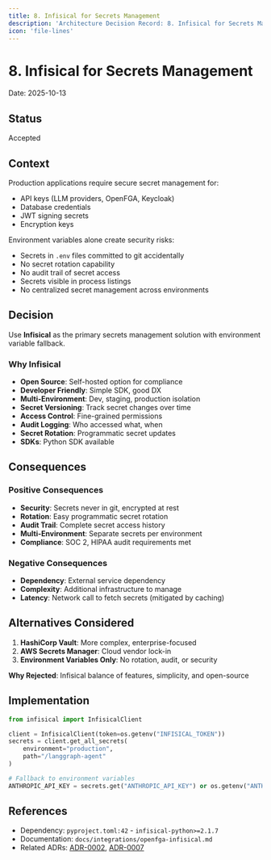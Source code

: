 ```yaml
---
title: 8. Infisical for Secrets Management
description: 'Architecture Decision Record: 8. Infisical for Secrets Management'
icon: 'file-lines'
---
```


# 8. Infisical for Secrets Management

Date: 2025-10-13

## Status

Accepted

## Context

Production applications require secure secret management for:
- API keys (LLM providers, OpenFGA, Keycloak)
- Database credentials
- JWT signing secrets
- Encryption keys

Environment variables alone create security risks:
- Secrets in `.env` files committed to git accidentally
- No secret rotation capability
- No audit trail of secret access
- Secrets visible in process listings
- No centralized secret management across environments

## Decision

Use **Infisical** as the primary secrets management solution with environment variable fallback.

### Why Infisical

- **Open Source**: Self-hosted option for compliance
- **Developer Friendly**: Simple SDK, good DX
- **Multi-Environment**: Dev, staging, production isolation
- **Secret Versioning**: Track secret changes over time
- **Access Control**: Fine-grained permissions
- **Audit Logging**: Who accessed what, when
- **Secret Rotation**: Programmatic secret updates
- **SDKs**: Python SDK available

## Consequences

### Positive Consequences

- **Security**: Secrets never in git, encrypted at rest
- **Rotation**: Easy programmatic secret rotation
- **Audit Trail**: Complete secret access history
- **Multi-Environment**: Separate secrets per environment
- **Compliance**: SOC 2, HIPAA audit requirements met

### Negative Consequences

- **Dependency**: External service dependency
- **Complexity**: Additional infrastructure to manage
- **Latency**: Network call to fetch secrets (mitigated by caching)

## Alternatives Considered

1. **HashiCorp Vault**: More complex, enterprise-focused
2. **AWS Secrets Manager**: Cloud vendor lock-in
3. **Environment Variables Only**: No rotation, audit, or security

**Why Rejected**: Infisical balance of features, simplicity, and open-source

## Implementation

```python
from infisical import InfisicalClient

client = InfisicalClient(token=os.getenv("INFISICAL_TOKEN"))
secrets = client.get_all_secrets(
    environment="production",
    path="/langgraph-agent"
)

# Fallback to environment variables
ANTHROPIC_API_KEY = secrets.get("ANTHROPIC_API_KEY") or os.getenv("ANTHROPIC_API_KEY")
```

## References

- Dependency: `pyproject.toml:42` - `infisical-python>=2.1.7`
- Documentation: `docs/integrations/openfga-infisical.md`
- Related ADRs: [ADR-0002](/architecture/adr-0002-openfga-authorization), [ADR-0007](/architecture/adr-0007-authentication-provider-pattern)
